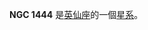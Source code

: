 {{NGCInfoBox|NGCID=NGC 1444|發現者=弗里德里希·威廉·赫歇爾|發現日期=1788年12月18日|其他編號=OCL 394|曆元=J2000.0|赤經=3時49分25秒
|赤緯=52°39'30"|星座=英仙座|星體=星系|星等=6.6|表面亮度=|藍等=}}

'''NGC 1444''' 是[[英仙座|英仙座]]的一個[[星系|星系]]。

{{NGCReference|1444}}
{{Catalogs|NGC=1444}}